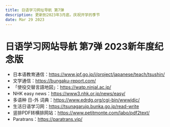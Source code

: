 ```yaml
---
title: 日语学习网址导航 第7弹
description: 更新到2023年3月底。庆祝开学的季节
date: Mar 29 2023
---
```



# 日语学习网站导航 第7弹 2023新年度纪念版



* 日本语教育通信：https://www.jpf.go.jp/j/project/japanese/teach/tsushin/
* 文学通信：https://bungaku-report.com/
* 「使役交替言語地図」：https://watp.ninjal.ac.jp/
* NHK easy news：https://www3.nhk.or.jp/news/easy/
* 多语种 日-外 词典：https://www.edrdg.org/cgi-bin/wwwjdic/
* 生活日语学习网：https://tsunagarujp.bunka.go.jp/read-write
* 竖排PDF转横排网站：https://www.petitmonte.com/labo/pdf2text/
* Paratrans：https://paratrans.vip/



